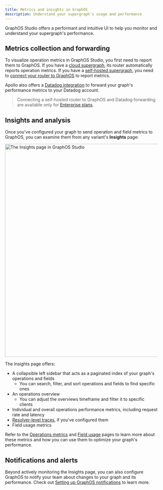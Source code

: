 ```yaml
---
title: Metrics and insights in GraphOS
description: Understand your supergraph's usage and performance
---
```


GraphOS Studio offers a performant and intuitive UI to help you monitor and understand your supergraph's performance.

## Metrics collection and forwarding

To visualize operation metrics in GraphOS Studio, you first need to report them to GraphOS. If you have a [cloud supergraph](../quickstart/cloud), its router automatically reports operation metrics. If you have a [self-hosted supergraph](../quickstart/self-hosted), you need to [connect your router to GraphOS](./sending-operation-metrics) to report metrics.

Apollo also offers a [Datadog integration](./datadog-integration) to forward your graph's performance metrics to your Datadog account.

> Connecting a self-hosted router to GraphOS and Datadog forwarding are available only for [Enterprise plans](https://www.apollographql.com/pricing/).

## Insights and analysis

Once you've configured your graph to send operation and field metrics to GraphOS, you can examine them from any variant's **Insights** page:

<img
  src="../img/insights-quickstart.jpg"
  className="screenshot"
  alt="The Insights page in GraphOS Studio"
  width="700"
/>

The Insights page offers:

- A collapsible left sidebar that acts as a paginated index of your graph's operations and fields
  - You can search, filter, and sort operations and fields to find specific ones
- An operations overview
  - You can adjust the overviews timeframe and filter it to specific clients
- Individual and overall operations performance metrics, including request rate and latency
- [Resolver-level traces](./operations#resolver-level-traces), if you've configured them
- Field usage metrics

Refer to the [Operations metrics](./operations) and [Field usage](./field-usage) pages to learn more about these metrics and how you can use them to optimize your graph's performance.

## Notifications and alerts

Beyond actively monitoring the Insights page, you can also configure GraphOS to notify your team about changes to your graph and its performance. Check out [Setting up GraphOS notifications](./notifications/notification-setup) to learn more.
